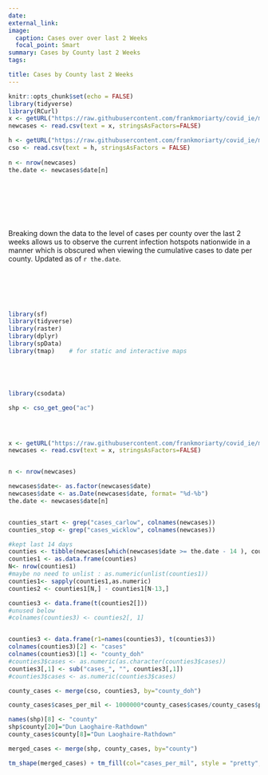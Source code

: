```yaml
---
date: 
external_link: 
image:
  caption: Cases over over last 2 Weeks
  focal_point: Smart
summary: Cases by County last 2 Weeks
tags:

title: Cases by County last 2 Weeks
---
```

```r
knitr::opts_chunk$set(echo = FALSE)
library(tidyverse)
library(RCurl)
x <- getURL("https://raw.githubusercontent.com/frankmoriarty/covid_ie/master/doh_covid_ie_cases_analysis.csv")
newcases <- read.csv(text = x, stringsAsFactors=FALSE)

h <- getURL("https://raw.githubusercontent.com/frankmoriarty/covid_ie/master/counties_population_cso_2016.csv")
cso <- read.csv(text = h, stringsAsFactors = FALSE)
  
n <- nrow(newcases)
the.date <- newcases$date[n]



```
<br><br><br><br>

Breaking down the data to the level of cases per county over the last 2 weeks allows us to observe the current infection hotspots nationwide in a manner which is obscured when viewing the cumulative cases to date per county. Updated as of `r the.date`.

<br><br><br><br>


```r

library(sf)
library(tidyverse)
library(raster)
library(dplyr)
library(spData)
library(tmap)    # for static and interactive maps





library(csodata)

shp <- cso_get_geo("ac")




x <- getURL("https://raw.githubusercontent.com/frankmoriarty/covid_ie/master/doh_covid_ie_cases_analysis.csv")
newcases <- read.csv(text = x, stringsAsFactors=FALSE)


n <- nrow(newcases)

newcases$date<- as.factor(newcases$date)
newcases$date <- as.Date(newcases$date, format= "%d-%b")
the.date <- newcases$date[n]


counties_start <- grep("cases_carlow", colnames(newcases))
counties_stop <- grep("cases_wicklow", colnames(newcases))

#kept last 14 days
counties <- tibble(newcases[which(newcases$date >= the.date - 14 ), counties_start:counties_stop])
counties1 <- as.data.frame(counties)
N<- nrow(counties1)
#maybe no need to unlist : as.numeric(unlist(counties1))
counties1<- sapply(counties1,as.numeric)
counties2 <- counties1[N,] - counties1[N-13,]

counties3 <- data.frame(t(counties2[]))
#unused below
#colnames(counties3) <- counties2[, 1]


counties3 <- data.frame(r1=names(counties3), t(counties3))
colnames(counties3)[2] <- "cases"
colnames(counties3)[1] <- "county_doh"
#counties3$cases <- as.numeric(as.character(counties3$cases))
counties3[,1] <- sub("cases_", "", counties3[,1])
#counties3$cases <- as.numeric(counties3$cases)

county_cases <- merge(cso, counties3, by="county_doh")

county_cases$cases_per_mil <- 1000000*county_cases$cases/county_cases$pop

names(shp)[8] <- "county"
shp$county[20]="Dun Laoghaire-Rathdown"
county_cases$county[8]="Dun Laoghaire-Rathdown"

merged_cases <- merge(shp, county_cases, by="county")

tm_shape(merged_cases) + tm_fill(col="cases_per_mil", style = "pretty", title=c(paste("Cases per million", the.date))) + tm_borders() + tm_layout(asp = 1.28)

                                 

```   
                

